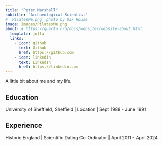 ```yaml
---
title: "Peter Marshall"
subtitle: "Archaeological Scientist"
# `PilatesMe.png` photo by Oak House
image: images/PilatesMe.png
about: # https://quarto.org/docs/websites/website-about.html
  template: jolla
  links:
    - icon: github
      text: Github
      href: https://github.com
    - icon: linkedin
      text: LinkedIn
      href: https://linkedin.com
---
```


A little bit about me and my life.

## Education

University of Sheffield, Sheffield \| Location \| Sept 1988 - June 1991

## Experience

Historic England \| Scientific Dating Co-Ordinator \| April 2011 - April 2024